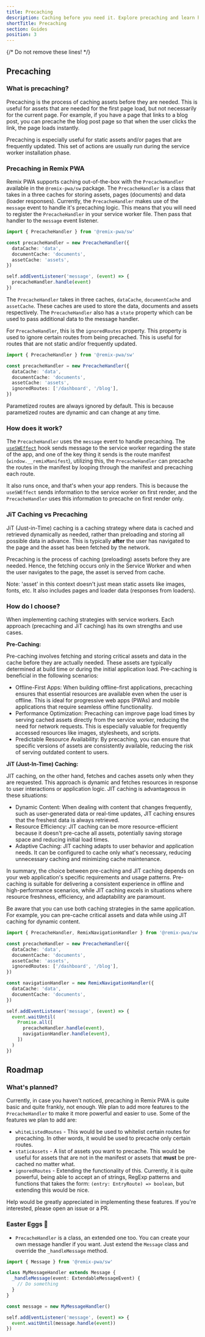 ```yaml
---
title: Precaching
description: Caching before you need it. Explore precaching and learn how to cache before your users even know they need it.
shortTitle: Precaching
section: Guides
position: 3
---
```


{/* Do not remove these lines! */}

## Precaching

### What is precaching?

Precaching is the process of caching assets before they are needed. This is useful for assets that are needed for the first page load, but not necessarily for the current page. For example,
if you have a page that links to a blog post, you can precache the blog post page so that when the user clicks the link, the page loads instantly.

Precaching is especially useful for static assets and/or pages that are frequently updated. This set of actions are usually run during the service worker installation phase.

### Precaching in Remix PWA

Remix PWA supports caching out-of-the-box with the `PrecacheHandler` available in the `@remix-pwa/sw` package. The `PrecacheHandler` is a class that takes in a three caches for storing
assets, pages (documents) and data (loader responses). Currently, the `PrecacheHandler` makes use of the `message` event to handle it's precaching logic. This means that you will need to
register the `PrecacheHandler` in your service worker file. Then pass that handler to the `message` event listener.

```ts {{ filename:'entry.worker.ts' }}
import { PrecacheHandler } from '@remix-pwa/sw'

const precacheHandler = new PrecacheHandler({
  dataCache: 'data',
  documentCache: 'documents',
  assetCache: 'assets',
})

self.addEventListener('message', (event) => {
  precacheHandler.handle(event)
})
```

The `PrecacheHandler` takes in three caches, `dataCache`, `documentCache` and `assetCache`. These caches are used to store the data, documents and assets respectively. The `PrecacheHandler`
also has a `state` property which can be used to pass additional data to the message handler. 

For `PrecacheHandler`, this is the `ignoredRoutes` property. This property is used to ignore certain routes from being precached. This is useful for routes that are not static and/or
frequently updated. 

```ts {{ filename:'entry.worker.ts' }}
import { PrecacheHandler } from '@remix-pwa/sw'

const precacheHandler = new PrecacheHandler({
  dataCache: 'data',
  documentCache: 'documents',
  assetCache: 'assets',
  ignoredRoutes: ['/dashboard', '/blog'],
})
```

<Info>
Parametized routes are always ignored by default. This is because parametized routes are dynamic and can change at any time.
</Info>

### How does it work?

The `PrecacheHandler` uses the `message` event to handle precaching. The [`useSWEffect`](/docs/use-sw-effect) hook sends message to the service worker regarding the state of the app,
and one of the key thing it sends is the route manifest (`window.__remixManifest`), utilizing this, the `PrecacheHandler` can precache the routes in the manifest by looping through the
manifest and precaching each route.

It also runs once, and that's when your app renders. This is because the `useSWEffect` sends information to the service worker on first render, and the `PrecacheHandler` uses this
information to precache on first render only.

### JiT Caching vs Precaching

JiT (Just-in-Time) caching is a caching strategy where data is cached and retrieved dynamically as needed, rather than preloading and storing all possible data in advance.
This is typically **after** the user has navigated to the page and the asset has been fetched by the network.

Precaching is the process of caching (preloading) assets before they are needed. Hence, the fetching occurs only in the Service Worker and when the user navigates to the page, 
the asset is served from cache.

<Info>
Note: 'asset' in this context doesn't just mean static assets like images, fonts, etc. It also includes pages and loader data (responses from loaders).
</Info>

### How do I choose?

When implementing caching strategies with service workers. Each approach (precaching and JiT caching) has its own strengths and use cases.

**Pre-Caching:**

Pre-caching involves fetching and storing critical assets and data in the cache before they are actually needed. These assets are typically determined at build time 
or during the initial application load. Pre-caching is beneficial in the following scenarios:

- Offline-First Apps: When building offline-first applications, precaching ensures that essential resources are available even when the user is offline. This is ideal for progressive web apps (PWAs) and mobile applications that require seamless offline functionality.
- Performance Optimization: Precaching can improve page load times by serving cached assets directly from the service worker, reducing the need for network requests. This is especially valuable for frequently accessed resources like images, stylesheets, and scripts.
- Predictable Resource Availability: By precaching, you can ensure that specific versions of assets are consistently available, reducing the risk of serving outdated content to users.

**JiT (Just-In-Time) Caching:**

JIT caching, on the other hand, fetches and caches assets only when they are requested. This approach is dynamic and fetches resources in response to user interactions or application logic. JIT caching is advantageous in these situations:

- Dynamic Content: When dealing with content that changes frequently, such as user-generated data or real-time updates, JIT caching ensures that the freshest data is always retrieved.
- Resource Efficiency: JIT caching can be more resource-efficient because it doesn't pre-cache all assets, potentially saving storage space and reducing initial load times.
- Adaptive Caching: JIT caching adapts to user behavior and application needs. It can be configured to cache only what's necessary, reducing unnecessary caching and minimizing cache maintenance.

In summary, the choice between pre-caching and JIT caching depends on your web application's specific requirements and usage patterns. Pre-caching is suitable for delivering a consistent experience in offline and high-performance scenarios, 
while JIT caching excels in situations where resource freshness, efficiency, and adaptability are paramount.

Be aware that you can use both caching strategies in the same application. For example, you can pre-cache critical assets and data while using JIT caching for dynamic content.

```ts {{ filename:'entry.worker.ts' }}
import { PrecacheHandler, RemixNavigationHandler } from '@remix-pwa/sw'

const precacheHandler = new PrecacheHandler({
  dataCache: 'data',
  documentCache: 'documents',
  assetCache: 'assets',
  ignoredRoutes: ['/dashboard', '/blog'],
})

const navigationHandler = new RemixNavigationHandler({
  dataCache: 'data',
  documentCache: 'documents',
})

self.addEventListener('message', (event) => {
  event.waitUntil(
    Promise.all([
      precacheHandler.handle(event),
      navigationHandler.handle(event),
    ])
  )
})
```

## Roadmap

### What's planned?

Currently, in case you haven't noticed, precaching in Remix PWA is quite basic and quite frankly, not enough. We plan to add more features to the `PrecacheHandler` to make it more
powerful and easier to use. Some of the features we plan to add are:

- `whiteListedRoutes` - This would be used to whitelist certain routes for precaching. In other words, it would be used to precache only certain routes.
- `staticAssets` - A list of assets you want to precache. This would be useful for assets that are not in the manifest or assets that **must** be pre-cached no matter what.
- `ignoredRoutes` - Extending the functionality of this. Currently, it is quite powerful, being able to accept an of strings, RegExp patterns and functions that takes
the form: `(entry: EntryRoute) => boolean`, but extending this would be nice.

<Info>
Help would be greatly appreciated in implementing these features. If you're interested, please open an issue or a PR.
</Info>

### Easter Eggs 🥚

- `PrecacheHandler` is a class, an extended one too. You can create your own message handler if you want. Just extend the `Message` class and override the `_handleMessage` method.

```ts {{ filename:'entry.worker.ts' }}
import { Message } from '@remix-pwa/sw'

class MyMessageHandler extends Message {
  _handleMessage(event: ExtendableMessageEvent) {
    // Do something
  }
}

const message = new MyMessageHandler()

self.addEventListener('message', (event) => {
  event.waitUntil(message.handle(event))
})
```